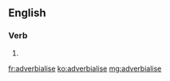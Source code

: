==English==

===Verb===
{{en-verb|adverbialis}}

# {{standard spelling of|from=non-Oxford British spelling|adverbialize|lang=en}}

[[fr:adverbialise]]
[[ko:adverbialise]]
[[mg:adverbialise]]